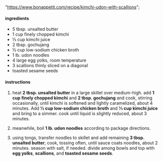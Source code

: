   "https://www.bonappetit.com/recipe/kimchi-udon-with-scallions";

#### ingredients

- 5 tbsp. unsalted butter
- 1 cup finely chopped kimchi
- ⅓ cup kimchi juice
- 2 tbsp. gochujang
- ½ cup low-sodium chicken broth
- 1 lb. udon noodles
- 4 large egg yolks, room temperature
- 3 scallions thinly sliced on a diagonal
- toasted sesame seeds

#### instructions

1. heat **2 tbsp. unsalted butter** in a large skillet over medium-high. add **1 cup finely chopped kimchi** and **2 tbsp. gochujang** and cook, stirring occasionally, until kimchi is softened and lightly caramelized, about 4 minutes. Add **½ cup low-sodium chicken broth** and **⅓ cup kimchi juice** and bring to a simmer. cook until liquid is slightly reduced, about 3 minutes.

2. meanwhile, boil **1 lb. udon noodles** according to package directions.

3. using tongs, transfer noodles to skillet and add remaining **3 tbsp. unsalted butter**; cook, tossing often, until sauce coats noodles, about 2 minutes. season with salt, if needed. divide among bowls and top with **egg yolks**, **scallions**, and **toasted sesame seeds**.
